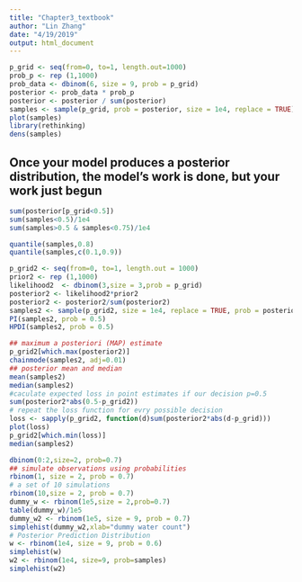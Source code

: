 ```yaml
---
title: "Chapter3_textbook"
author: "Lin Zhang"
date: "4/19/2019"
output: html_document
---
```


```r
p_grid <- seq(from=0, to=1, length.out=1000)
prob_p <- rep (1,1000)
prob_data <- dbinom(6, size = 9, prob = p_grid)
posterior <- prob_data * prob_p
posterior <- posterior / sum(posterior)
samples <- sample(p_grid, prob = posterior, size = 1e4, replace = TRUE)
plot(samples)
library(rethinking)
dens(samples)
```

## Once your model produces a posterior distribution, the model's work is done, but your work just begun 

```r
sum(posterior[p_grid<0.5])
sum(samples<0.5)/1e4
sum(samples>0.5 & samples<0.75)/1e4
```

```r
quantile(samples,0.8)
quantile(samples,c(0.1,0.9))
```

```r
p_grid2 <- seq(from=0, to=1, length.out = 1000)
prior2 <- rep (1,1000)
likelihood2  <- dbinom(3,size = 3,prob = p_grid)
posterior2 <- likelihood2*prior2
posterior2 <- posterior2/sum(posterior2)
samples2 <- sample(p_grid2, size = 1e4, replace = TRUE, prob = posterior2)
PI(samples2, prob = 0.5)
HPDI(samples2, prob = 0.5)
```

```r
## maximum a posteriori (MAP) estimate
p_grid2[which.max(posterior2)]
chainmode(samples2, adj=0.01)
## posterior mean and median
mean(samples2)
median(samples2)
#caculate expected loss in point estimates if our decision p=0.5
sum(posterior2*abs(0.5-p_grid2))
# repeat the loss function for evry possible decision
loss <- sapply(p_grid2, function(d)sum(posterior2*abs(d-p_grid)))
plot(loss)
p_grid2[which.min(loss)]
median(samples2)
```

```r
dbinom(0:2,size=2, prob=0.7)
## simulate observations using probabilities
rbinom(1, size = 2, prob = 0.7)
# a set of 10 simulations
rbinom(10,size = 2, prob = 0.7)
dummy_w <- rbinom(1e5,size = 2,prob=0.7)
table(dummy_w)/1e5
dummy_w2 <- rbinom(1e5, size = 9, prob = 0.7)
simplehist(dummy_w2,xlab="dummy water count")
# Posterior Prediction Distribution
w <- rbinom(1e4, size = 9, prob = 0.6)
simplehist(w)
w2 <- rbinom(1e4, size=9, prob=samples)
simplehist(w2)
```


```r






```

